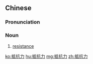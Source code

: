 ==Chinese==
{{zh-forms|type=21}}

===Pronunciation===
{{zh-pron
|m=dǐkànglì
|cat=n
}}

===Noun===
{{zh-noun}}

# [[resistance]] {{gloss|against disease}}

[[ko:抵抗力]]
[[hu:抵抗力]]
[[mg:抵抗力]]
[[zh:抵抗力]]